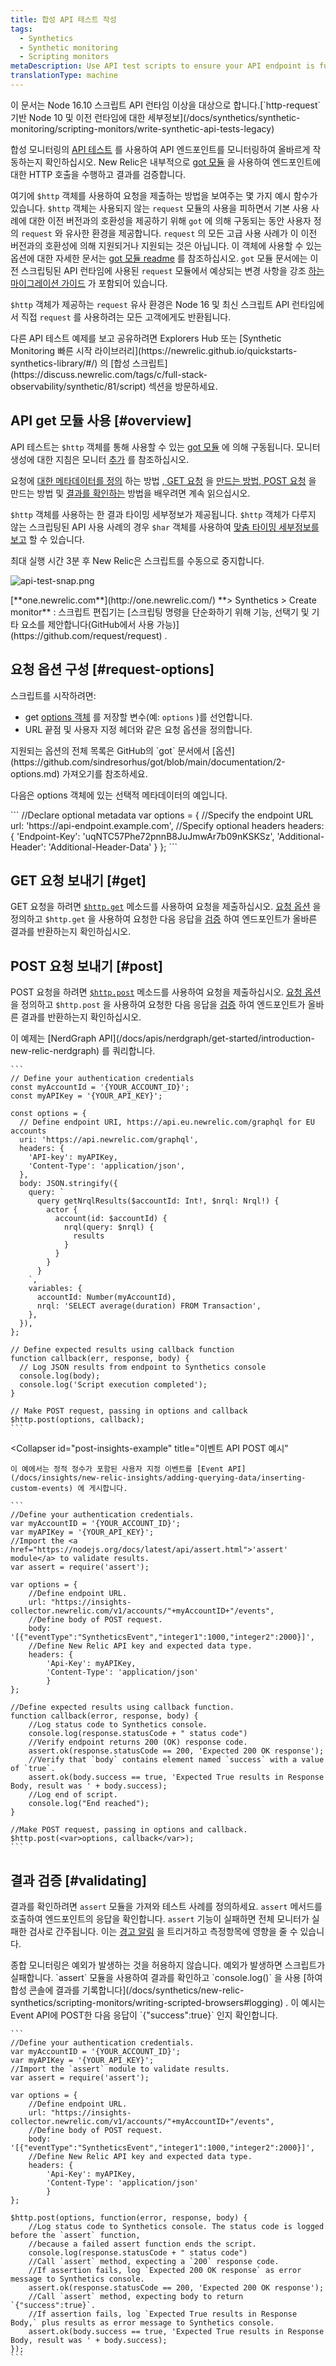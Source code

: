 ```yaml
---
title: 합성 API 테스트 작성
tags:
  - Synthetics
  - Synthetic monitoring
  - Scripting monitors
metaDescription: Use API test scripts to ensure your API endpoint is functioning correctly.
translationType: machine
---
```



<Callout variant="important">
  이 문서는 Node 16.10 스크립트 API 런타임 이상을 대상으로 합니다.[`http-request` 기반 Node 10 및 이전 런타임에 대한 세부정보](/docs/synthetics/synthetic-monitoring/scripting-monitors/write-synthetic-api-tests-legacy)
</Callout>

합성 모니터링의 [API 테스트](/docs/synthetics/new-relic-synthetics/getting-started/types-synthetics-monitors) 를 사용하여 API 엔드포인트를 모니터링하여 올바르게 작동하는지 확인하십시오. New Relic은 내부적으로 [got 모듈](https://github.com/sindresorhus/got) 을 사용하여 엔드포인트에 대한 HTTP 호출을 수행하고 결과를 검증합니다.

여기에 `$http` 객체를 사용하여 요청을 제출하는 방법을 보여주는 몇 가지 예시 함수가 있습니다. `$http` 객체는 사용되지 않는 `request` 모듈의 사용을 피하면서 기본 사용 사례에 대한 이전 버전과의 호환성을 제공하기 위해 `got` 에 의해 구동되는 동안 사용자 정의 `request` 와 유사한 환경을 제공합니다. `request` 의 모든 고급 사용 사례가 이 이전 버전과의 호환성에 의해 지원되거나 지원되는 것은 아닙니다. 이 객체에 사용할 수 있는 옵션에 대한 자세한 문서는 [got 모듈 readme](https://github.com/sindresorhus/got) 를 참조하십시오. `got` 모듈 문서에는 이전 스크립팅된 API 런타임에 사용된 `request` 모듈에서 예상되는 변경 사항을 강조 [하는 마이그레이션 가이드](https://github.com/sindresorhus/got/blob/main/documentation/migration-guides/request.md) 가 포함되어 있습니다.

`$http` 객체가 제공하는 `request` 유사 환경은 Node 16 및 최신 스크립트 API 런타임에서 직접 `request` 를 사용하려는 모든 고객에게도 반환됩니다.

<Callout variant="tip">
  다른 API 테스트 예제를 보고 공유하려면 Explorers Hub 또는 [Synthetic Monitoring 빠른 시작 라이브러리](https://newrelic.github.io/quickstarts-synthetics-library/#/) 의 [합성 스크립트](https://discuss.newrelic.com/tags/c/full-stack-observability/synthetic/81/script) 섹션을 방문하세요.
</Callout>

## API get 모듈 사용 [#overview]

API 테스트는 `$http` 객체를 통해 사용할 수 있는 [got 모듈](https://github.com/sindresorhus/got) 에 의해 구동됩니다. 모니터 생성에 대한 지침은 모니터 [추가](/docs/synthetics/new-relic-synthetics/using-monitors/adding-editing-monitors#adding-monitors) 를 참조하십시오.

요청에 [대한 메타데이터를 정의](#request-options) 하는 방법 [, GET 요청](#get) 을 [만드는 방법, POST 요청](#post) 을 만드는 방법 및 [결과를 확인하는](#validating) 방법을 배우려면 계속 읽으십시오.

`$http` 객체를 사용하는 한 결과 타이밍 세부정보가 제공됩니다. `$http` 객체가 다루지 않는 스크립팅된 API 사용 사례의 경우 `$har` 객체를 사용하여 [맞춤 타이밍 세부정보를 보고](/docs/synthetics/synthetic-monitoring/scripting-monitors/custom-timing-details/) 할 수 있습니다.

<Callout variant="important">
  최대 실행 시간 3분 후 New Relic은 스크립트를 수동으로 중지합니다.
</Callout>

<img
  title="api-test-snap.png"
  alt="api-test-snap.png"
  src={apiTestSnap0}
/>

<figcaption>
  [**one.newrelic.com**](http://one.newrelic.com/) **> Synthetics > Create monitor** : 스크립트 편집기는 [스크립팅 명령을 단순화하기 위해 기능, 선택기 및 기타 요소를 제안합니다(GitHub에서 사용 가능)](https://github.com/request/request) .
</figcaption>

## 요청 옵션 구성 [#request-options]

스크립트를 시작하려면:

* get [options 객체](https://github.com/sindresorhus/got/blob/main/documentation/2-options.md) 를 저장할 변수(예: `options` )를 선언합니다.
* URL 끝점 및 사용자 지정 헤더와 같은 요청 옵션을 정의합니다.

<Callout variant="tip">
  지원되는 옵션의 전체 목록은 GitHub의 `got` 문서에서 [옵션](https://github.com/sindresorhus/got/blob/main/documentation/2-options.md) 가져오기를 참조하세요.
</Callout>

다음은 options 객체에 있는 선택적 메타데이터의 예입니다.

<CollapserGroup>
  <Collapser
    id="metadata-1"
    title="선택적 메타데이터 사용"
  >
    ```
    //Declare optional metadata
    var options = {
            //Specify the endpoint URL
            url: 'https://api-endpoint.example.com',
            //Specify optional headers
            headers: {
                    'Endpoint-Key': 'uqNTC57Phe72pnnB8JuJmwAr7b09nKSKSz',
                    'Additional-Header': 'Additional-Header-Data'
            }
    };
    ```
  </Collapser>
</CollapserGroup>

## GET 요청 보내기 [#get]

GET 요청을 하려면 [`$http.get`](https://github.com/request/request#requestget) 메소드를 사용하여 요청을 제출하십시오. [요청 옵션](#request-options) 을 정의하고 `$http.get` 을 사용하여 요청한 다음 응답을 [검증](#validating) 하여 엔드포인트가 올바른 결과를 반환하는지 확인하십시오.

## POST 요청 보내기 [#post]

POST 요청을 하려면 [`$http.post`](https://github.com/request/request#requestpost) 메소드를 사용하여 요청을 제출하십시오. [요청 옵션](#request-options) 을 정의하고 `$http.post` 을 사용하여 요청한 다음 응답을 [검증](#validating) 하여 엔드포인트가 올바른 결과를 반환하는지 확인하십시오.

<CollapserGroup>
  <Collapser
    id="get-nerdgraph-example"
    title="NerdGraph 예제"
  >
    이 예제는 [NerdGraph API](/docs/apis/nerdgraph/get-started/introduction-new-relic-nerdgraph) 를 쿼리합니다.

    ```
    // Define your authentication credentials
    const myAccountId = '{YOUR_ACCOUNT_ID}';
    const myAPIKey = '{YOUR_API_KEY}';

    const options = {
      // Define endpoint URI, https://api.eu.newrelic.com/graphql for EU accounts
      uri: 'https://api.newrelic.com/graphql',
      headers: {
        'API-key': myAPIKey,
        'Content-Type': 'application/json',
      },
      body: JSON.stringify({
        query: `
          query getNrqlResults($accountId: Int!, $nrql: Nrql!) {
            actor {
              account(id: $accountId) {
                nrql(query: $nrql) {
                  results
                }
              }
            }
          }
        `,
        variables: {
          accountId: Number(myAccountId),
          nrql: 'SELECT average(duration) FROM Transaction',
        },
      }),
    };

    // Define expected results using callback function
    function callback(err, response, body) {
      // Log JSON results from endpoint to Synthetics console
      console.log(body);
      console.log('Script execution completed');
    }

    // Make POST request, passing in options and callback
    $http.post(options, callback);
    ```
  </Collapser>

  <Collapser
    id="post-insights-example"
    title="이벤트 API POST 예시"
  >
    이 예에서는 정적 정수가 포함된 사용자 지정 이벤트를 [Event API](/docs/insights/new-relic-insights/adding-querying-data/inserting-custom-events) 에 게시합니다.

    ```
    //Define your authentication credentials.
    var myAccountID = '{YOUR_ACCOUNT_ID}';
    var myAPIKey = '{YOUR_API_KEY}';
    //Import the <a href="https://nodejs.org/docs/latest/api/assert.html">'assert' module</a> to validate results.
    var assert = require('assert');

    var options = {
        //Define endpoint URL.
        url: "https://insights-collector.newrelic.com/v1/accounts/"+myAccountID+"/events",
        //Define body of POST request.
        body: '[{"eventType":"SyntheticsEvent","integer1":1000,"integer2":2000}]',
        //Define New Relic API key and expected data type.
        headers: {
            'Api-Key': myAPIKey,
            'Content-Type': 'application/json'
            }
    };

    //Define expected results using callback function.
    function callback(error, response, body) {
        //Log status code to Synthetics console.
        console.log(response.statusCode + " status code")
        //Verify endpoint returns 200 (OK) response code.
        assert.ok(response.statusCode == 200, 'Expected 200 OK response');
        //Verify that `body` contains element named `success` with a value of `true`.
        assert.ok(body.success == true, 'Expected True results in Response Body, result was ' + body.success);
        //Log end of script.
        console.log("End reached");
    }

    //Make POST request, passing in options and callback.
    $http.post(<var>options, callback</var>);
    ```
  </Collapser>
</CollapserGroup>

## 결과 검증 [#validating]

결과를 확인하려면 `assert` 모듈을 가져와 테스트 사례를 정의하세요. `assert` 메서드를 호출하여 엔드포인트의 응답을 확인합니다. `assert` 기능이 실패하면 전체 모니터가 실패한 검사로 간주됩니다. 이는 [경고 알림](/docs/synthetics/new-relic-synthetics/using-monitors/alerting-synthetics#alerts) 을 트리거하고 측정항목에 영향을 줄 수 있습니다.

<Callout variant="important">
  종합 모니터링은 예외가 발생하는 것을 허용하지 않습니다. 예외가 발생하면 스크립트가 실패합니다. `assert` 모듈을 사용하여 결과를 확인하고 `console.log()` 을 사용 [하여 합성 콘솔에 결과를 기록합니다](/docs/synthetics/new-relic-synthetics/scripting-monitors/writing-scripted-browsers#logging) .
</Callout>

<CollapserGroup>
  <Collapser
    id="validation-insights-example"
    title="이벤트 API 검증 예시"
  >
    이 예시는 Event API에 POST한 다음 응답이 `{"success":true}` 인지 확인합니다.

    ```
    //Define your authentication credentials.
    var myAccountID = '{YOUR_ACCOUNT_ID}';
    var myAPIKey = '{YOUR_API_KEY}';
    //Import the `assert` module to validate results.
    var assert = require('assert');

    var options = {
        //Define endpoint URL.
        url: "https://insights-collector.newrelic.com/v1/accounts/"+myAccountID+"/events",
        //Define body of POST request.
        body: '[{"eventType":"SyntheticsEvent","integer1":1000,"integer2":2000}]',
        //Define New Relic API key and expected data type.
        headers: {
            'Api-Key': myAPIKey,
            'Content-Type': 'application/json'
            }
    };

    $http.post(options, function(error, response, body) {
        //Log status code to Synthetics console. The status code is logged before the `assert` function, 
        //because a failed assert function ends the script.
        console.log(response.statusCode + " status code")
        //Call `assert` method, expecting a `200` response code.
        //If assertion fails, log `Expected 200 OK response` as error message to Synthetics console.
        assert.ok(response.statusCode == 200, 'Expected 200 OK response');  
        //Call `assert` method, expecting body to return `{"success":true}`.
        //If assertion fails, log `Expected True results in Response Body,` plus results as error message to Synthetics console. 
        assert.ok(body.success == true, 'Expected True results in Response Body, result was ' + body.success);
    });
    ```
  </Collapser>
</CollapserGroup>